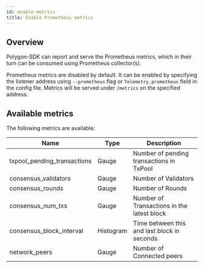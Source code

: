 ```yaml
---
id: enable-metrics
title: Enable Prometheus metrics
---
```


## Overview

Polygon-SDK can report and serve the Prometheus metrics, which in their turn can be consumed using Prometheus collector(s).

Prometheus metrics are disabled by default. It can be enabled by specifying the listener address using `--prometheus` flag or `Telemetry.prometheus` field in the config file. 
Metrics will be served under `/metrics` on the specified address.

## Available metrics

The following metrics are available:

| **Name**                        | **Type**      | **Description**                                 |
|---------------------------------|---------------|-------------------------------------------------|
| txpool_pending_transactions     | Gauge         | Number of pending transactions in TxPool        |
| consensus_validators            | Gauge         | Number of Validators                            |
| consensus_rounds                | Gauge         | Number of Rounds                                |
| consensus_num_txs               | Gauge         | Number of Transactions in the latest block      |
| consensus_block_interval        | Histogram     | Time between this and last block in seconds     |
| network_peers                   | Gauge         | Number of Connected peers                       |